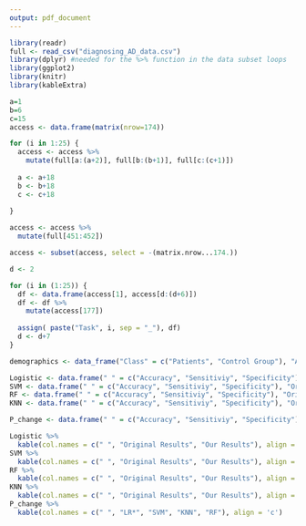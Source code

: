 ```yaml
---
output: pdf_document
---
```

```r
library(readr)
full <- read_csv("diagnosing_AD_data.csv")
library(dplyr) #needed for the %>% function in the data subset loops
library(ggplot2)
library(knitr)
library(kableExtra)
```

```r
a=1
b=6
c=15
access <- data.frame(matrix(nrow=174))

for (i in 1:25) {
  access <- access %>%
    mutate(full[a:(a+2)], full[b:(b+1)], full[c:(c+1)])
  
  a <- a+18
  b <- b+18
  c <- c+18
  
}

access <- access %>%
  mutate(full[451:452])

access <- subset(access, select = -(matrix.nrow...174.))
```

```r
d <- 2

for (i in (1:25)) {
  df <- data.frame(access[1], access[d:(d+6)])
  df <- df %>%
    mutate(access[177])
  
  assign( paste("Task", i, sep = "_"), df)
  d <- d+7
}

```

```r
demographics <- data_frame("Class" = c("Patients", "Control Group"), "Age" = c(71.5, 68.9), "Education" = c(10.8, 12.9), "#Women" = c(46,51), "#Men" = c(44,39))
```

```r
Logistic <- data.frame(" " = c("Accuracy", "Sensitiviy", "Specificity"), "Original Results" = c("73.71 (+/- 6.85)", 68.06, 79.71), "Our Results" = c(70.37, 52.63, 69.23))
SVM <- data.frame(" " = c("Accuracy", "Sensitiviy", "Specificity"), "Original Results" = c("79.00 (+/- 7.55)", 77.50, 80.59), "Our Results" = c("82.06 (+/- 16.75)", 80.00, 84.12))
RF <- data.frame(" " = c("Accuracy", "Sensitiviy", "Specificity"), "Original Results" = c("88.39 (+/- 4.90)", 90.28, 86.18), "Our Results" = c("88.40 (+/- 11.77)", 94.44 ,82.35))
KNN <- data.frame(" " = c("Accuracy", "Sensitiviy", "Specificity"), "Original Results" = c("71.43 (+/- 8.34)", 89.41, 54.44), "Our Results" = c("64.75 (+/- 8.55)", 53.52, 76.47))

P_change <- data.frame(" " = c("Accuracy", "Sensitiviy", "Specificity"), "LR*" = c(-3.34, -10.48, -15.43), "SVM" = c("+3.06", "+2.50", "+3.53"), "KNN" = c(-6.68, -35.89, "+22.00"), "RF" = c(-3.83, "+4.16", "+0.01"))

Logistic %>%
  kable(col.names = c(" ", "Original Results", "Our Results"), align = 'c')
SVM %>%
  kable(col.names = c(" ", "Original Results", "Our Results"), align = 'c') 
RF %>%
  kable(col.names = c(" ", "Original Results", "Our Results"), align = 'c')
KNN %>%
  kable(col.names = c(" ", "Original Results", "Our Results"), align = 'c')
P_change %>%
  kable(col.names = c(" ", "LR*", "SVM", "KNN", "RF"), align = 'c')
```

